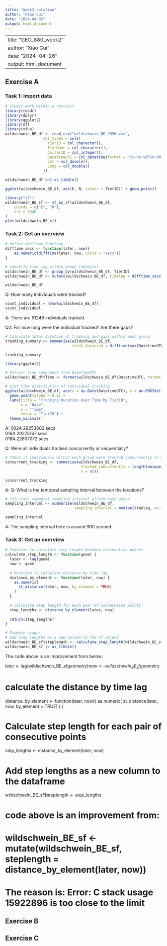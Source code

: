 ```yaml
---
title: "Week3_solution"
author: "Xiao Cui"
date: "2024-04-02"
output: html_document
---
```

---
title: "GEO_880_week2"
author: "Xiao Cui"
date: "2024-04-26"
output: html_document
---

## Exercise A
### Task 1: Import data
```r
# always work within a rproject
library(readr)
library(dplyr)
library(ggplot2)
library(sf)
library(xfun)
wildschwein_BE_df <- read_csv("wildschwein_BE_2056.csv",
                 col_types = cols(
                   TierID = col_character(),
                   TierName = col_character(),
                   CollarID = col_integer(),
                   DatetimeUTC = col_datetime(format = "%Y-%m-%dT%H:%M:%SZ"),
                   Lat = col_double(),
                   Long = col_double()
                 ))

wildschwein_BE_df %>% as_tibble()
```

```r
ggplot(wildschwein_BE_df, aes(E, N, colour = TierID)) + geom_point()
```


```r
library("sf")
wildschwein_BE_sf <- st_as_sf(wildschwein_BE_df,
    coords = c("E", "N"),
    crs = 4326
)
plot(wildschwein_BE_sf)
```
### Task 2: Get an overview
```r
# define difftime function
difftime_secs <- function(later, now){
    as.numeric(difftime(later, now, units = "secs"))
}

# identify time lag within group (objects)
wildschwein_BE_df <- group_by(wildschwein_BE_df, TierID)
wildschwein_BE_df <- mutate(wildschwein_BE_df, timelag = difftime_secs(lead(DatetimeUTC), DatetimeUTC))

wildschwein_BE_df
```
Q: How many individuals were tracked?
```r
count_individual = nrow(wildschwein_BE_df)
count_individual
```
A: There are 51246 individuals tracked.

Q2: For how long were the individual tracked? Are there gaps?
```r
# Calculate total duration of tracking and gaps within each group
tracking_summary <- summarise(wildschwein_BE_df, 
                              total_duration = difftime(max(DatetimeUTC), min(DatetimeUTC), units = "secs"))

tracking_summary
```

```r
library(ggplot2)

# Extract time component from DatetimeUTC
wildschwein_BE_df$Time <- format(wildschwein_BE_df$DatetimeUTC, format = "%H:%M:%S")

# plot time distribution of individual tracking
ggplot(wildschwein_BE_df, aes(x = as.Date(DatetimeUTC), y = as.POSIXct(Time, format = "%H:%M:%S"), color = TierID)) +
  geom_point(alpha = 0.1) +
  labs(title = "Tracking Duration Over Time by TierID",
       x = "Date",
       y = "Time",
       color = "TierID") +
  theme_minimal()
```

A:
002A	29253602 secs			
016A	20275167 secs			
018A	22607072 secs

Q: Were all individuals tracked concurrently or sequentially?
```r
# Check if individuals within each group were tracked concurrently or sequentially
concurrent_tracking <- summarise(wildschwein_BE_df, 
                                  tracked_concurrently = length(unique(DatetimeUTC)) == n(),
                                  n = n())

concurrent_tracking
```

A: 
Q: What is the temporal sampling interval between the locations?
```r
# Calculate temporal sampling interval within each group
sampling_interval <- summarise(wildschwein_BE_df, 
                               sampling_interval = median(timelag, na.rm = TRUE))

sampling_interval
```

A: The sampling interval here is around 900 second.

### Task 3: Get an overview
```r
# Function to calculate step length between consecutive points
calculate_step_length <- function(geom) {
  later <- lag(geom)
  now <- geom
  
  # Function to calculate distance by time lag
  distance_by_element <- function(later, now) {
    as.numeric(
      st_distance(later, now, by_element = TRUE)
    )
  }
  
  # Calculate step length for each pair of consecutive points
  step_lengths <- distance_by_element(later, now)
  
  return(step_lengths)
}

# Example usage:
# Add step lengths as a new column to the sf object
wildschwein_BE_sf$steplength <- calculate_step_length(wildschwein_BE_sf$geometry)
wildschwein_BE_sf |> as_tibble()
```
The code above is an improvement from below:

later <- lag(wildschwein_BE_sf$geometry)
now <- wildschwein_BE_sf$geometry

# calculate the distance by time lag
distance_by_element <- function(later, now){
  as.numeric(
    st_distance(later, now, by_element = TRUE)
  )
}

# Calculate step length for each pair of consecutive points
step_lengths <- distance_by_element(later, now)

# Add step lengths as a new column to the dataframe
wildschwein_BE_sf$steplength <- step_lengths

# code above is an improvement from:
# wildschwein_BE_sf <- mutate(wildschwein_BE_sf, steplength = distance_by_element(later, now))
# The reason is: Error: C stack usage  15922896 is too close to the limit































## Exercise B

































## Exercise C
